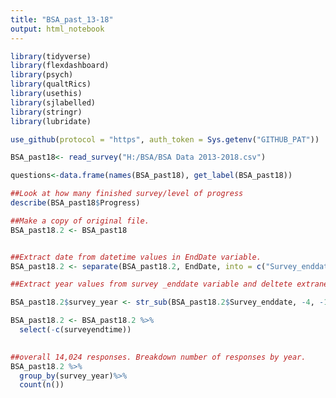 ```yaml
---
title: "BSA_past_13-18"
output: html_notebook
---
```


```r
library(tidyverse)
library(flexdashboard)
library(psych)
library(qualtRics)
library(usethis)
library(sjlabelled)
library(stringr)
library(lubridate)

use_github(protocol = "https", auth_token = Sys.getenv("GITHUB_PAT"))
```

```r
BSA_past18<- read_survey("H:/BSA/BSA Data 2013-2018.csv")

questions<-data.frame(names(BSA_past18), get_label(BSA_past18))

##Look at how many finished survey/level of progress
describe(BSA_past18$Progress)

##Make a copy of original file. 
BSA_past18.2 <- BSA_past18


##Extract date from datetime values in EndDate variable. 
BSA_past18.2 <- separate(BSA_past18.2, EndDate, into = c("Survey_enddate", "surveyendtime"), sep = " ", remove = FALSE, convert = TRUE)

##Extract year values from survey _enddate variable and deltete extraneous values. 

BSA_past18.2$survey_year <- str_sub(BSA_past18.2$Survey_enddate, -4, -1)

BSA_past18.2 <- BSA_past18.2 %>%
  select(-c(surveyendtime))
  

##overall 14,024 responses. Breakdown number of responses by year. 
BSA_past18.2 %>%
  group_by(survey_year)%>%
  count(n())

  
```

```r

```

